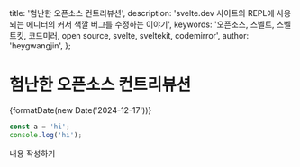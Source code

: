 
  title: '험난한 오픈소스 컨트리뷰션',
  description:
    'svelte.dev 사이트의 REPL에 사용되는 에디터의 커서 색깔 버그를 수정하는 이야기',
  keywords:
    '오픈소스, 스벨트, 스벨트킷, 코드미러, open source, svelte, sveltekit, codemirror',
  author: 'heygwangjin',
};

# 험난한 오픈소스 컨트리뷰션

<p className="pb-8">{formatDate(new Date('2024-12-17'))}</p>


```js
const a = 'hi';
console.log('hi');
```
내용 작성하기
